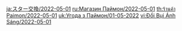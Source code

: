 {{Paimon's Bargains
|time_start = 2022-05-01 04:00:00
|time_end   = 2022-06-01 03:59:59
|shop = 
{{Shop|Bennett|34|1|type=Character}}
{{Shop|Lisa|34|1|type=Character}}
{{Shop|Blackcliff Longsword|24|3|type=Weapon}}
{{Shop|Blackcliff Slasher|24|3|type=Weapon}}
{{Shop|Blackcliff Pole|24|3|type=Weapon}}
{{Shop|Blackcliff Agate|24|3|type=Weapon}}
{{Shop|Blackcliff Warbow|24|3|type=Weapon}}
}}
<noinclude>
[[ja:スター交換/2022-05-01]]
[[ru:Магазин Паймон/2022-05-01]]
[[th:ร้านค้า Paimon/2022-05-01]]
[[uk:Угода з Паймон/01-05-2022]]
[[vi:Đổi Bụi Ánh Sáng/2022-05-01]]
</noinclude>